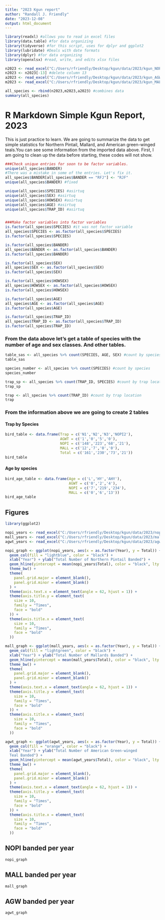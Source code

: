 ```yaml
---
title: "2023 Kgun report"
author: "Randall J. Friendly"
date: "2023-12-08"
output: html_document
---
```


```r
library(readxl) #allows you to read in excel files
library(data.table) #for data organizing
library(tidyverse) #for this script, uses for dplyr and ggplot2
library(lubridate) #Deals with date formats
library(dplyr) #for data organizing
library(openxlsx) #read, write, and edits xlsx files
```

```r
n2023 <- read_excel("C:/Users/rfriendly/Desktop/kgun/data/2023/kgun_NOPI_2023.xlsx") #read in nopi file
n2023 <- n2023[-13] #delete column 13
a2023 <- read_excel("C:/Users/rfriendly/Desktop/kgun/data/2023/kgun_AGWT_2023.xlsx") #read in agwt file
m2023 <- read_excel("C:/Users/rfriendly/Desktop/kgun/data/2023/kgun_MALL_2023.xlsx") #read in mall file
```

```r
all_species <- rbind(n2023,m2023,a2023) #combines data
summary(all_species)

```

# R Markdown Simple Kgun Report, 2023
This is just practice to learn. We are going to summarize the data to get simple statistics for Northern Pintail, Mallard, and American green-winged teals.You can see some information from the imported data above. First, I am going to clean up the data before starting, these codes will not show.


```r
###Check unique entries for soon to be factor variables.
unique(all_species$BANDER)
#There was a mistake in some of the entries. Let's fix it.
all_species$BANDER[all_species$BANDER == "RFJ"] <- "RJF"
unique(all_species$BANDER) #fixed

unique(all_species$SPECIES) #asirtuq
unique(all_species$SEX) #asirtuq
unique(all_species$HOWSEX) #asirtuq
unique(all_species$AGE) #asirtuq
unique(all_species$TRAP_ID) #asirtuq


###Make factor variables into factor variables
is.factor(all_species$SPECIES) #it was not factor variable
all_species$SPECIES <- as.factor(all_species$SPECIES)
is.factor(all_species$SPECIES)

is.factor(all_species$BANDER)
all_species$BANDER <- as.factor(all_species$BANDER)
is.factor(all_species$BANDER)

is.factor(all_species$SEX)
all_species$SEX <- as.factor(all_species$SEX)
is.factor(all_species$SEX)

is.factor(all_species$HOWSEX)
all_species$HOWSEX <- as.factor(all_species$HOWSEX)
is.factor(all_species$HOWSEX)

is.factor(all_species$AGE)
all_species$AGE <- as.factor(all_species$AGE)
is.factor(all_species$AGE)

is.factor(all_species$TRAP_ID)
all_species$TRAP_ID <- as.factor(all_species$TRAP_ID)
is.factor(all_species$TRAP_ID)

```



### From the data above let's get a table of species with the number of age and sex classes. And other tables.

```r
table_sas <- all_species %>% count(SPECIES, AGE, SEX) #count by species and age and sex
table_sas
```

```r
species_number <- all_species %>% count(SPECIES) #count by species
species_number
```

```r
trap_sp <- all_species %>% count(TRAP_ID, SPECIES) #count by trap location and species
trap_sp
```


```r
trap <- all_species %>% count(TRAP_ID) #count by trap location
trap
```

### From the information above we are going to create 2 tables

#### Trap by Species
```r
bird_table <- data.frame(Trap = c('N1','N2','N3','NOPI2'),
                         AGWT = c('1','0','5','0'),
                         NOPI = c('148','223','68','21'),
                         MALL = c('12','7','0','0'),
                         Total = c('161','230','73','21'))
bird_table
```

#### Age by species
```r
bird_age_table <- data.frame(Age = c('L','HY','AHY'),
                             AGWT = c('0','2','4'),
                             NOPI = c('7','219','234'),
                             MALL = c('0','6','13'))
bird_age_table
```


## Figures
```r
library(ggplot2)
```

```r
nopi_years <- read_excel("C:/Users/rfriendly/Desktop/kgun/data/2023/nopi_numbers_2023.xlsx") #read in nopi file
mall_years <- read_excel("C:/Users/rfriendly/Desktop/kgun/data/2023/mall_numbers_2023.xlsx") #read in mall file
agwt_years <- read_excel("C:/Users/rfriendly/Desktop/kgun/data/2023/agwt_numbers_2023.xlsx") #read in agwt file
```



```r
nopi_graph <- ggplot(nopi_years, aes(x = as.factor(Year), y = Total)) +
  geom_col(fill = "lightblue", color = "black") +
  xlab("Year") + ylab("Total Number of Northern Pintail Banded") +
  geom_hline(yintercept = mean(nopi_years$Total), color = "black", lty = "dashed") +
  theme_bw() +
  theme(
    panel.grid.major = element_blank(),
    panel.grid.minor = element_blank()
  ) +
  theme(axis.text.x = element_text(angle = 62, hjust = 1)) +
  theme(axis.title.y = element_text(
    size = 10,
    family = "Times",
    face = "bold"
  )) +
  theme(axis.title.x = element_text(
    size = 10,
    family = "Times",
    face = "bold"
  ))

mall_graph <- ggplot(mall_years, aes(x = as.factor(Year), y = Total)) +
  geom_col(fill = "lightgreen", color = "black") +
  xlab("Year") + ylab("Total Number of Mallards Banded") +
  geom_hline(yintercept = mean(mall_years$Total), color = "black", lty = "dashed") +
  theme_bw() +
  theme(
    panel.grid.major = element_blank(),
    panel.grid.minor = element_blank()
  ) +
  theme(axis.text.x = element_text(angle = 62, hjust = 1)) +
  theme(axis.title.y = element_text(
    size = 10,
    family = "Times",
    face = "bold"
  )) +
  theme(axis.title.x = element_text(
    size = 10,
    family = "Times",
    face = "bold"
  ))

agwt_graph <- ggplot(agwt_years, aes(x = as.factor(Year), y = Total)) +
  geom_col(fill = "orange", color = "black") +
  xlab("Year") + ylab("Total Number of American Green-winged 
  Teal Banded") +
  geom_hline(yintercept = mean(agwt_years$Total), color = "black", lty = "dashed") +
  theme_bw() +
  theme(
    panel.grid.major = element_blank(),
    panel.grid.minor = element_blank()
  ) +
  theme(axis.text.x = element_text(angle = 62, hjust = 1)) +
  theme(axis.title.y = element_text(
    size = 10,
    family = "Times",
    face = "bold"
  )) +
  theme(axis.title.x = element_text(
    size = 10,
    family = "Times",
    face = "bold"
  ))
```




## NOPI banded per year
```r
nopi_graph
```

## MALL banded per year
```r
mall_graph
```

## AGW banded per year
```r
agwt_graph
```


